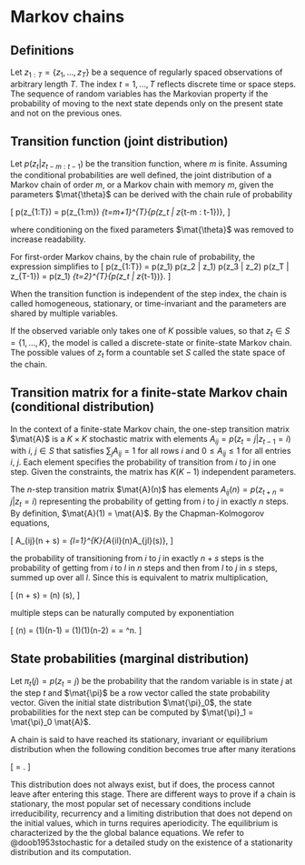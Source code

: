 # Markov chains
<!-- ^[Some brief intro. Since this is a preamble for HMM, this writing focus on finite-state Markov chain. It comes in many other flavours tho.] -->

## Definitions
Let $z_{1:T} = \{z_1, \dots, z_T \}$ be a sequence of regularly spaced observations of arbitrary length $T$. The index $t = 1, \dots, T$ reflects discrete time or space steps. The sequence of random variables has the Markovian property if the probability of moving to the next state depends only on the present state and not on the previous ones.

## Transition function (joint distribution)
Let $p(z_t | z_{t-m: t-1})$ be the transition function, where $m$ is finite. Assuming the conditional probabilities are well defined, the joint distribution of a Markov chain of order $m$, or a Markov chain with memory $m$, given the parameters $\mat{\theta}$ can be derived with the chain rule of probability

\[
p(z_{1:T}) = p(z_{1:m}) \prod_{t=m+1}^{T}{p(z_t | z_{t-m : t-1})},
\]

where conditioning on the fixed parameters $\mat{\theta}$ was removed to increase readability.

For first-order Markov chains, by the chain rule of probability, the expression simplifies to
\[
p(z_{1:T}) = p(z_1) p(z_2 | z_1) p(z_3 | z_2) \dots p(z_T | z_{T-1}) = p(z_1) \prod_{t=2}^{T}{p(z_t | z_{t-1})}.
\]

When the transition function is independent of the step index, the chain is called homogeneous, stationary, or time-invariant and the parameters are shared by multiple variables.

If the observed variable only takes one of $K$ possible values, so that $z_t \in S = \{1, \dots, K \}$, the model is called a discrete-state or finite-state Markov chain. The possible values of $z_t$ form a countable set $S$ called the state space of the chain.

## Transition matrix for a finite-state Markov chain (conditional distribution)
In the context of a finite-state Markov chain, the one-step transition matrix $\mat{A}$ is a $K \times K$ stochastic matrix with elements $A_{ij} = p(z_t = j | z_{t-1} = i)$ with $i, \ j \in S$ that satisfies $\sum_{j}{A_{ij}} = 1$ for all rows $i$ and $0 \le A_{ij} \le 1$ for all entries $i, \ j$. Each element specifies the probability of transition from $i$ to $j$ in one step. Given the constraints, the matrix has $K(K-1)$ independent parameters.

The $n$-step transition matrix $\mat{A}(n)$ has elements $A_{ij}(n) = p(z_{t+n} = j | z_{t} = i)$ representing the probability of getting from $i$ to $j$ in exactly $n$ steps. By definition, $\mat{A}(1) = \mat{A}$. By the Chapman-Kolmogorov equations,

\[
A_{ij}(n + s) = \sum_{l=1}^{K}{A_{il}(n)A_{jl}(s)},
\]

the probability of transitioning from $i$ to $j$ in exactly $n + s$ steps is the probability of getting from $i$ to $l$ in $n$ steps and then from $l$ to $j$ in $s$ steps, summed up over all $l$. Since this is equivalent to matrix multiplication,

\[
\mat{A}(n + s) = \mat{A}(n) \mat{A}(s),
\]

multiple steps can be naturally computed by exponentiation

\[
\mat{A}(n) = \mat{A}(1)\mat{A}(n-1) = \mat{A}(1)\mat{A}(1)\mat{A}(n-2) = \dots = \mat{A}^n.
\]

## State probabilities (marginal distribution)
Let $\pi_t(j) = p(z_t = j)$ be the probability that the random variable is in state $j$ at the step $t$ and $\mat{\pi}$ be a row vector called the state probability vector. Given the initial state distribution $\mat{\pi}_0$, the state probabilities for the next step can be computed by $\mat{\pi}_1 = \mat{\pi}_0 \mat{A}$.

A chain is said to have reached its stationary, invariant or equilibrium distribution when the following condition becomes true after many iterations

\[
\mat{\pi} = \mat{\pi} \mat{A}.
\]

This distribution does not always exist, but if does, the process cannot leave after entering this stage. There are different ways to prove if a chain is stationary, the most popular set of necessary conditions include irreducibility, recurrency and a limiting distribution that does not depend on the initial values, which in turns requires aperiodicity. The equilibrium is characterized by the the global balance equations. We refer to @doob1953stochastic for a detailed study on the existence of a stationarity distribution and its computation.
